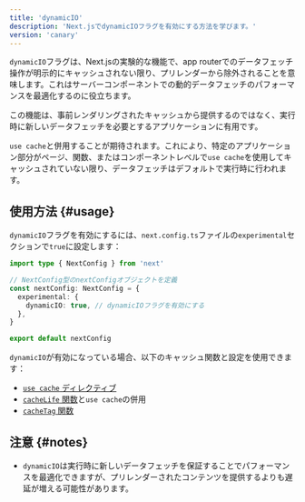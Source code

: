 ```yaml
---
title: 'dynamicIO'
description: 'Next.jsでdynamicIOフラグを有効にする方法を学びます。'
version: 'canary'
---
```


`dynamicIO`フラグは、Next.jsの実験的な機能で、app routerでのデータフェッチ操作が明示的にキャッシュされない限り、プリレンダーから除外されることを意味します。これはサーバーコンポーネントでの動的データフェッチのパフォーマンスを最適化するのに役立ちます。

この機能は、事前レンダリングされたキャッシュから提供するのではなく、実行時に新しいデータフェッチを必要とするアプリケーションに有用です。

`use cache`と併用することが期待されます。これにより、特定のアプリケーション部分がページ、関数、またはコンポーネントレベルで`use cache`を使用してキャッシュされていない限り、データフェッチはデフォルトで実行時に行われます。

## 使用方法 {#usage}

`dynamicIO`フラグを有効にするには、`next.config.ts`ファイルの`experimental`セクションで`true`に設定します：

```ts title="next.config.ts"
import type { NextConfig } from 'next'

// NextConfig型のnextConfigオブジェクトを定義
const nextConfig: NextConfig = {
  experimental: {
    dynamicIO: true, // dynamicIOフラグを有効にする
  },
}

export default nextConfig
```

`dynamicIO`が有効になっている場合、以下のキャッシュ関数と設定を使用できます：

- [`use cache` ディレクティブ](/docs/app/api-reference/directives/use-cache)
- [`cacheLife` 関数](/docs/app/api-reference/config/next-config-js/cacheLife)と`use cache`の併用
- [`cacheTag` 関数](/docs/app/api-reference/functions/cacheTag)

## 注意 {#notes}

- `dynamicIO`は実行時に新しいデータフェッチを保証することでパフォーマンスを最適化できますが、プリレンダーされたコンテンツを提供するよりも遅延が増える可能性があります。
